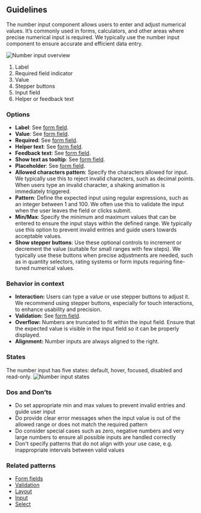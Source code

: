 ## Guidelines

The number input component allows users to enter and adjust numerical values. It’s commonly used in forms, calculators, and other areas where precise numerical input is required. We typically use the number input component to ensure accurate and efficient data entry.

![Number input overview](https://www.figma.com/design/wEptRgAezDU1z80Cn3eZ0o/iX-Pattern-Illustrations?node-id=3805-24565&t=DtCmoFcLwhf7ke3S-4)

1. Label
2. Required field indicator
3. Value
4. Stepper buttons
5. Input field
6. Helper or feedback text

### Options

- **Label**: See [form field](./forms/forms-field.md).
- **Value**: See [form field](./forms/forms-field.md).
- **Required**: See [form field](./forms/forms-field.md).
- **Helper text**: See [form field](./forms/forms-field.md).
- **Feedback text**: See [form field](./forms/forms-field.md).
- **Show text as tooltip**: See [form field](./forms/forms-field.md).
- **Placeholder**: See [form field](./forms/forms-field.md).
- **Allowed characters pattern**: Specify the characters allowed for input. We typically use this to reject invalid characters, such as decimal points. When users type an invalid character, a shaking animation is immediately triggered.
- **Pattern**: Define the expected input using regular expressions, such as an integer between 1 and 100. We often use this to validate the input when the user leaves the field or clicks submit.
- **Min/Max**: Specify the minimum and maximum values that can be entered to ensure the input stays within the defined range. We typically use this option to prevent invalid entries and guide users towards acceptable values.
- **Show stepper buttons**: Use these optional controls to increment or decrement the value (suitable for small ranges with few steps). We typically use these buttons when precise adjustments are needed, such as in quantity selectors, rating systems or form inputs requiring fine-tuned numerical values.

### Behavior in context

- **Interaction:** Users can type a value or use stepper buttons to adjust it. We recommend using stepper buttons, especially for touch interactions, to enhance usability and precision.
- **Validation:** See [form field](./forms/forms-validation.mdx).
- **Overflow:** Numbers are truncated to fit within the input field. Ensure that the expected value is visible in the input field so it can be properly displayed.
- **Alignment:** Number inputs are always aligned to the right.

### States

The number input has five states: default, hover, focused, disabled and read-only.
![Number input states](https://www.figma.com/design/wEptRgAezDU1z80Cn3eZ0o/iX-Pattern-Illustrations?node-id=4097-1041&t=lGjPn4Q9U7Fa81TI-4)

### Dos and Don’ts

- Do set appropriate min and max values to prevent invalid entries and guide user input
- Do provide clear error messages when the input value is out of the allowed range or does not match the required pattern
- Do consider special cases such as zero, negative numbers and very large numbers to ensure all possible inputs are handled correctly
- Don't specify patterns that do not align with your use case, e.g. inappropriate intervals between valid values

### Related patterns

- [Form fields](./forms/forms-field.md)
- [Validation](./forms/forms-validation.mdx)
- [Layout](./forms/forms-layout.md)
- [Input](./input.mdx)
- [Select](./select.mdx)
